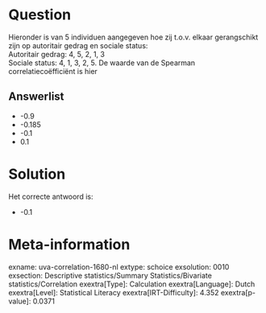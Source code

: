 Question
========

Hieronder is van 5 individuen aangegeven hoe zij t.o.v. elkaar
gerangschikt zijn op autoritair gedrag en sociale status:\
Autoritair gedrag: 4, 5, 2, 1, 3\
Sociale status: 4, 1, 3, 2, 5. De waarde van de Spearman
correlatiecoëfficiënt is hier

Answerlist
----------

* -0.9
* -0.185
* -0.1
* 0.1

Solution
========

Het correcte antwoord is: 

* -0.1

Meta-information
================
exname: uva-correlation-1680-nl
extype: schoice
exsolution: 0010
exsection: Descriptive statistics/Summary Statistics/Bivariate statistics/Correlation
exextra[Type]: Calculation
exextra[Language]: Dutch
exextra[Level]: Statistical Literacy
exextra[IRT-Difficulty]: 4.352
exextra[p-value]: 0.0371
